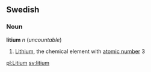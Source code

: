 ==Swedish==
===Noun===
'''litium''' ''n'' (''uncountable'')

#[[Lithium]], the chemical element with [[atomic number]] 3

[[pl:Litium]]
[[sv:litium]]
